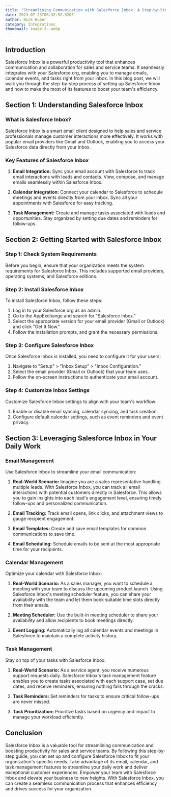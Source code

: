 ```yaml
---
title: "Streamlining Communication with Salesforce Inbox: A Step-by-Step Guide"
date: 2023-07-23T06:32:52.520Z
author: Nick Huber
category: Integrations
thumbnail: image-2-.webp
---
```

## Introduction

Salesforce Inbox is a powerful productivity tool that enhances communication and collaboration for sales and service teams. It seamlessly integrates with your Salesforce org, enabling you to manage emails, calendar events, and tasks right from your inbox. In this blog post, we will walk you through the step-by-step process of setting up Salesforce Inbox and how to make the most of its features to boost your team's efficiency.

## Section 1: Understanding Salesforce Inbox

### What is Salesforce Inbox?

Salesforce Inbox is a smart email client designed to help sales and service professionals manage customer interactions more effectively. It works with popular email providers like Gmail and Outlook, enabling you to access your Salesforce data directly from your inbox.

### Key Features of Salesforce Inbox

1. **Email Integration:** Sync your email account with Salesforce to track email interactions with leads and contacts. View, compose, and manage emails seamlessly within Salesforce Inbox.

2. **Calendar Integration:** Connect your calendar to Salesforce to schedule meetings and events directly from your inbox. Sync all your appointments with Salesforce for easy tracking.

3. **Task Management:** Create and manage tasks associated with leads and opportunities. Stay organized by setting due dates and reminders for follow-ups.

## Section 2: Getting Started with Salesforce Inbox

### Step 1: Check System Requirements

Before you begin, ensure that your organization meets the system requirements for Salesforce Inbox. This includes supported email providers, operating systems, and Salesforce editions.

### Step 2: Install Salesforce Inbox

To install Salesforce Inbox, follow these steps:

1. Log in to your Salesforce org as an admin.
2. Go to the AppExchange and search for "Salesforce Inbox."
3. Select the appropriate version for your email provider (Gmail or Outlook) and click "Get It Now."
4. Follow the installation prompts, and grant the necessary permissions.

### Step 3: Configure Salesforce Inbox

Once Salesforce Inbox is installed, you need to configure it for your users:

1. Navigate to "Setup" > "Inbox Setup" > "Inbox Configuration."
2. Select the email provider (Gmail or Outlook) that your team uses.
3. Follow the on-screen instructions to authenticate your email account.

### Step 4: Customize Inbox Settings

Customize Salesforce Inbox settings to align with your team's workflow:

1. Enable or disable email syncing, calendar syncing, and task creation.
2. Configure default calendar settings, such as event reminders and event privacy.

## Section 3: Leveraging Salesforce Inbox in Your Daily Work

### Email Management

Use Salesforce Inbox to streamline your email communication:

1. **Real-World Scenario:** Imagine you are a sales representative handling multiple leads. With Salesforce Inbox, you can track all email interactions with potential customers directly in Salesforce. This allows you to gain insights into each lead's engagement level, ensuring timely follow-ups and personalized communication.

2. **Email Tracking:** Track email opens, link clicks, and attachment views to gauge recipient engagement.
3. **Email Templates:** Create and save email templates for common communications to save time.
4. **Email Scheduling:** Schedule emails to be sent at the most appropriate time for your recipients.

### Calendar Management

Optimize your calendar with Salesforce Inbox:

1. **Real-World Scenario:** As a sales manager, you want to schedule a meeting with your team to discuss the upcoming product launch. Using Salesforce Inbox's meeting scheduler feature, you can share your availability with the team and let them book suitable time slots directly from their emails.

2. **Meeting Scheduler:** Use the built-in meeting scheduler to share your availability and allow recipients to book meetings directly.
3. **Event Logging:** Automatically log all calendar events and meetings in Salesforce to maintain a complete activity history.

### Task Management

Stay on top of your tasks with Salesforce Inbox:

1. **Real-World Scenario:** As a service agent, you receive numerous support requests daily. Salesforce Inbox's task management feature enables you to create tasks associated with each support case, set due dates, and receive reminders, ensuring nothing falls through the cracks.

2. **Task Reminders:** Set reminders for tasks to ensure critical follow-ups are never missed.
3. **Task Prioritization:** Prioritize tasks based on urgency and impact to manage your workload efficiently.

## Conclusion

Salesforce Inbox is a valuable tool for streamlining communication and boosting productivity for sales and service teams. By following this step-by-step guide, you can set up and configure Salesforce Inbox to fit your organization's specific needs. Take advantage of its email, calendar, and task management features to streamline your daily work and deliver exceptional customer experiences. Empower your team with Salesforce Inbox and elevate your business to new heights. With Salesforce Inbox, you can create a seamless communication process that enhances efficiency and drives success for your organization.